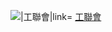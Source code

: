 [[File:Redstarincircle.png|{{{1|20px}}}|工聯會|link=]] [[香港工會聯合會|工聯會]]<noinclude>
{{Documentation}}
[[Category:香港政党标示模板|{{PAGENAME}}]]
</noinclude>